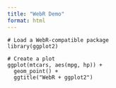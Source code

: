 ```yaml
---
title: "WebR Demo"
format: html
---
```


```webr
# Load a WebR-compatible package
library(ggplot2)

# Create a plot
ggplot(mtcars, aes(mpg, hp)) + 
  geom_point() +
  ggtitle("WebR + ggplot2")
```
